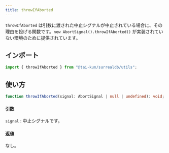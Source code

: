 ```yaml
---
title: throwIfAborted
---
```


`throwIfAborted` は引数に渡された中止シグナルが中止されている場合に、その理由を投げる関数です。`new AbortSignal().throwIfAborted()` が実装されていない環境のために提供されています。

## インポート

```ts
import { throwIfAborted } from "@tai-kun/surrealdb/utils";
```

## 使い方

```ts
function throwIfAborted(signal: AbortSignal | null | undefined): void;
```

#### 引数

`signal`
:   中止シグナルです。

#### 返値

なし。
